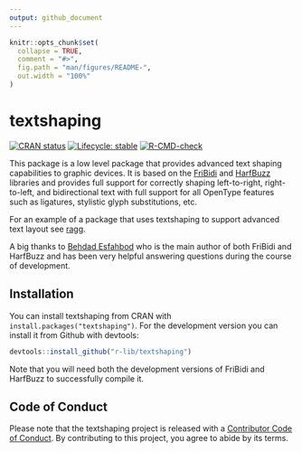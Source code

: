 ```yaml
---
output: github_document
---
```


<!-- README.md is generated from README.Rmd. Please edit that file -->

```r
knitr::opts_chunk$set(
  collapse = TRUE,
  comment = "#>",
  fig.path = "man/figures/README-",
  out.width = "100%"
)
```

# textshaping

<!-- badges: start -->
[![CRAN status](https://www.r-pkg.org/badges/version/textshaping)](https://CRAN.R-project.org/package=textshaping)
[![Lifecycle: stable](https://img.shields.io/badge/lifecycle-stable-brightgreen.svg)](https://lifecycle.r-lib.org/articles/stages.html#stable)
[![R-CMD-check](https://github.com/r-lib/textshaping/workflows/R-CMD-check/badge.svg)](https://github.com/r-lib/textshaping/actions)
<!-- badges: end -->

This package is a low level package that provides advanced text shaping capabilities to graphic devices. It is based on the [FriBidi](https://github.com/fribidi/fribidi) and [HarfBuzz](https://harfbuzz.github.io) libraries and provides full support for correctly shaping left-to-right, right-to-left, and bidirectional text with full support for all OpenType features such as ligatures, stylistic glyph substitutions, etc.

For an example of a package that uses textshaping to support advanced text layout see [ragg](https://ragg.r-lib.org).

A big thanks to [Behdad Esfahbod](https://behdad.org/) who is the main author of both FriBidi and HarfBuzz and has been very helpful answering questions during the course of development.

## Installation
You can install textshaping from CRAN with `install.packages("textshaping")`. For the development version you can install it from Github with devtools:

```r
devtools::install_github("r-lib/textshaping")
```

Note that you will need both the development versions of FriBidi and HarfBuzz to successfully compile it.

## Code of Conduct
Please note that the textshaping project is released with a [Contributor Code of Conduct](https://contributor-covenant.org/version/2/0/CODE_OF_CONDUCT.html). By contributing to this project, you agree to abide by its terms.
